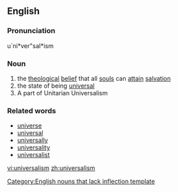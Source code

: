 ==English==
===Pronunciation===
u`ni*ver"sal*ism
{{wikipedia}}
===Noun===
# the [[theological]] [[belief]] that all [[soul]]s can [[attain]] [[salvation]]
# the state of being [[universal]]
# A part of Unitarian Universalism

===Related words===
* [[universe]]
* [[universal]]
* [[universally]]
* [[universality]]
* [[universalist]]

[[Category:English nouns that lack inflection template]]

[[vi:universalism]]
[[zh:universalism]]